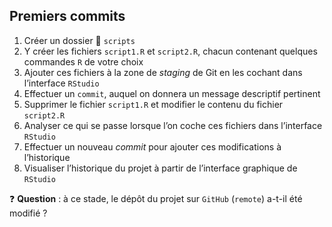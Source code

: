:::{.callout-tip collapse="true" icon=false}
## Premiers commits

:::{.incremental}
1. Créer un dossier 📁 `scripts`
2. Y créer les fichiers `script1.R` et `script2.R`, chacun contenant quelques commandes `R` de votre choix
3. Ajouter ces fichiers à la zone de *staging* de Git en les cochant dans l'interface `RStudio`
4. Effectuer un `commit`, auquel on donnera un message descriptif pertinent
5. Supprimer le fichier `script1.R` et modifier le contenu du fichier `script2.R`
6. Analyser ce qui se passe lorsque l'on coche ces fichiers dans l'interface `RStudio`
7. Effectuer un nouveau *commit* pour ajouter ces modifications à l'historique
8. Visualiser l'historique du projet à partir de l'interface graphique de `RStudio`
:::
:::

❓ **Question** : à ce stade, le dépôt du projet sur `GitHub` (`remote`) a-t-il été modifié ?
